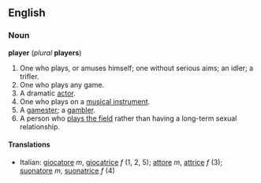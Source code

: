 ==English==
===Noun===
'''player''' (''plural'' '''players''')

#One who plays, or amuses himself; one without serious aims; an idler; a trifler.
#One who plays any game.
#A dramatic [[actor]].
#One who plays on a [[musical instrument]].
#A [[gamester]]; a [[gambler]].
#A person who [[play the field|plays the field]] rather than having a long-term sexual relationship.

====Translations====
*Italian: [[giocatore]] ''m'', [[giocatrice]] ''f'' (1, 2, 5); [[attore]] ''m'', [[attrice]] ''f'' (3); [[suonatore]] ''m'', [[suonatrice]] ''f'' (4)